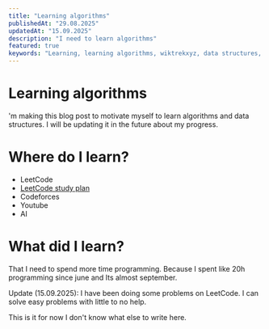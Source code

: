 ```yaml
---
title: "Learning algorithms"
publishedAt: "29.08.2025"
updatedAt: "15.09.2025"
description: "I need to learn algorithms"
featured: true
keywords: "Learning, learning algorithms, wiktrekxyz, data structures, algorithms, programming, wiktrek.xyz, wiktrek, c++, python"
---
```


# Learning algorithms

'm making this blog post to motivate myself to learn algorithms and data structures. I will be updating it in the future about my progress.

# Where do I learn?

- LeetCode
- [LeetCode study plan](https://leetcode.com/studyplan/leetcode-75/)
- Codeforces
- Youtube
- AI

# What did I learn?

That I need to spend more time programming. Because I spent like 20h programming since june and Its almost september.

Update (15.09.2025): I have been doing some problems on LeetCode. I can solve easy problems with little to no help.



This is it for now I don't know what else to write here.